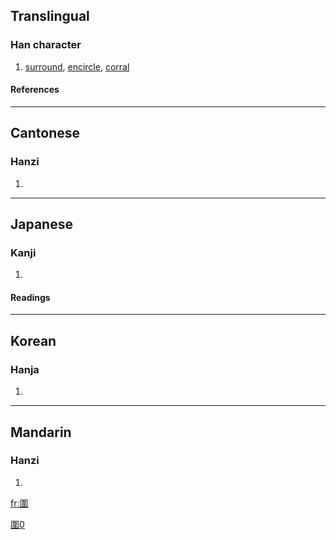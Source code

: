 {{see|囲|围}}

==Translingual==
===Han character===
{{Han char|rn=31|rad=囗|as=09|sn=12|four=6050<sub>6</sub>|canj=田木一手 (WDMQ)}}
# [[surround]], [[encircle]], [[corral]]
====References====
{{Han ref|kx=0220.010|dkj=04806|dj=0451.040|hdz=10722.140|uh=570D|ud=22285|bh=B3F2|bd=46066}}
----
==Cantonese==
===Hanzi===
{{yue-hanzi|jyut=|y=wai4}}
# {{defn|Cantonese}}
----
==Japanese==
===Kanji===
{{ja-kanji|grade=|rs=囗09}}
# {{defn|Japanese}} 
====Readings====
{{ja-readings|on=[[い]] (i)|kun=[[かこむ]] (kakomu)}}
----
==Korean==
===Hanja===
{{ko-hanja|hangeul=위|eumhun=둘레,에워쌀|rv=wi|mr=wi}}
# {{defn|Korean}}
----

==Mandarin==
===Hanzi===
{{cmn-hanzi|sim=围|pin=[[huán]] ([[huan2]]), [[wéi]] ([[wei2]])|wg=huan<sup>2</sup>, wei<sup>2</sup>}}
# {{defn|Mandarin}}

[[fr:圍]]

[[Category:CJKV characters simplified differently in Japan and China|圍0]]